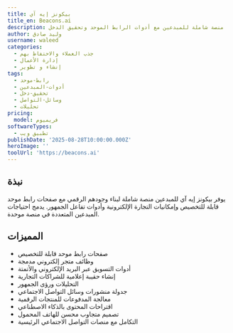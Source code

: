 ```yaml
---
title: بيكونز إيه آي
title_en: Beacons.ai
description: منصة شاملة للمبدعين مع أدوات الرابط الموحد وتحقيق الدخل
author: وليد صادق
username: waleed
categories:
  - جذب العملاء والاحتفاظ بهم
  - إدارة الأعمال
  - إنشاء و تطوير
tags:
  - رابط-موحد
  - أدوات-المبدعين
  - تحقيق-دخل
  - وسائل-التواصل
  - تحليلات
pricing:
  model: فريميوم
softwareTypes:
  - تطبيق ويب
publishDate: '2025-08-28T10:00:00.000Z'
heroImage: ''
toolUrl: 'https://beacons.ai'
---
```

## نبذة
يوفر بيكونز إيه آي للمبدعين منصة شاملة لبناء وجودهم الرقمي مع صفحات رابط موحد قابلة للتخصيص وإمكانيات التجارة الإلكترونية وأدوات تفاعل الجمهور. يدمج احتياجات المبدعين المتعددة في منصة موحدة.

## المميزات
- صفحات رابط موحد قابلة للتخصيص
- وظائف متجر إلكتروني مدمجة
- أدوات التسويق عبر البريد الإلكتروني والأتمتة
- إنشاء حقيبة إعلامية للشراكات التجارية
- التحليلات ورؤى الجمهور
- جدولة منشورات وسائل التواصل الاجتماعي
- معالجة المدفوعات للمنتجات الرقمية
- اقتراحات المحتوى بالذكاء الاصطناعي
- تصميم متجاوب محسن للهاتف المحمول
- التكامل مع منصات التواصل الاجتماعي الرئيسية

